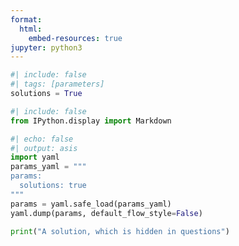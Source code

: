 ```yaml
---
format:
  html:
    embed-resources: true
jupyter: python3
---
```


```python
#| include: false
#| tags: [parameters]
solutions = True
```

```python
#| include: false
from IPython.display import Markdown
```

```python
#| echo: false
#| output: asis
import yaml
params_yaml = """
params:
  solutions: true
"""
params = yaml.safe_load(params_yaml)
yaml.dump(params, default_flow_style=False)
```

::: {.content-hidden when-meta="parameters.solutions"}
```python
print("A solution, which is hidden in questions")
```
:::
